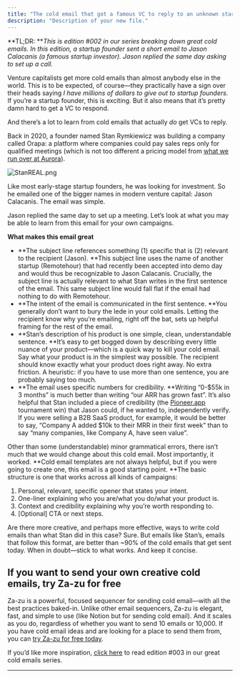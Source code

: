 ```yaml
---
title: "The cold email that got a famous VC to reply to an unknown startup"
description: "Description of your new file."
---
```


\*\*TL;DR: \*\*_This is edition #002 in our series breaking down great cold emails. In this edition, a startup founder sent a short email to Jason Calacanis (a famous startup investor). Jason replied the same day asking to set up a call._

Venture capitalists get more cold emails than almost anybody else in the world. This is to be expected, of course—they practically have a sign over their heads saying _I have millions of dollars to give out to startup founders._ If you’re a startup founder, this is exciting. But it also means that it’s pretty damn hard to get a VC to respond. 

And there’s a lot to learn from cold emails that actually _do_ get VCs to reply.

Back in 2020, a founder named Stan Rymkiewicz was building a company called Orapa: a platform where companies could pay sales reps only for qualified meetings (which is not too different a pricing model from [<u>what we run over at Aurora</u>](https://helloaurora.com/)).

![StanREAL.png](/images/StanREAL.png)

Like most early-stage startup founders, he was looking for investment. So he emailed one of the bigger names in modern venture capital: Jason Calacanis. The email was simple.

Jason replied the same day to set up a meeting. Let’s look at what you may be able to learn from this email for your own campaigns.

**What makes this email great**

- \*\*The subject line references something (1) specific that is (2) relevant to the recipient (Jason). \*\*This subject line uses the name of another startup (Remotehour) that had recently been accepted into demo day and would thus be recognizable to Jason Calacanis. Crucially, the subject line is actually relevant to what Stan writes in the first sentence of the email. This same subject line would fall flat if the email had nothing to do with Remotehour.
- \*\*The intent of the email is communicated in the first sentence. \*\*You generally don’t want to bury the lede in your cold emails. Letting the recipient know why you’re emailing, right off the bat, sets up helpful framing for the rest of the email.
- \*\*Stan’s description of his product is one simple, clean, understandable sentence. \*\*It’s easy to get bogged down by describing every little nuance of your product—which is a quick way to kill your cold email. Say what your product is in the simplest way possible. The recipient should know exactly what your product does right away. No extra friction. A heuristic: if you have to use more than one sentence, you are probably saying too much.
- \*\*The email uses specific numbers for credibility. \*\*Writing “0-\$55k in 3 months” is much better than writing “our ARR has grown fast”. It’s also helpful that Stan included a piece of credibility (the [Pioneer.app](http://Pioneer.app) tournament win) that Jason could, if he wanted to, independently verify. If you were selling a B2B SaaS product, for example, it would be better to say, “Company A added \$10k to their MRR in their first week” than to say “many companies, like Company A, have seen value”.

Other than some (understandable) minor grammatical errors, there isn’t much that we would change about this cold email. Most importantly, it worked. \*\*Cold email templates are not always helpful, but if you were going to create one, this email is a good starting point. \*\*The basic structure is one that works across all kinds of campaigns:

1. Personal, relevant, specific opener that states your intent.
2. One-liner explaining who you are/what you do/what your product is.
3. Context and credibility explaining why you’re worth responding to.
4. [Optional] CTA or next steps.

Are there more creative, and perhaps more effective, ways to write cold emails than what Stan did in this case? Sure. But emails like Stan’s, emails that follow this format, are better than ~90% of the cold emails that get sent today. When in doubt—stick to what works. And keep it concise.

## If you want to send your own creative cold emails, try Za-zu for free

Za-zu is a powerful, focused sequencer for sending cold email—with all the best practices baked-in. Unlike other email sequencers, Za-zu is elegant, fast, and simple to use (like Notion but for sending cold email). And it scales as you do, regardless of whether you want to send 10 emails or 10,000. If you have cold email ideas and are looking for a place to send them from, you can [<u>try Za-zu for free today</u>](https://www.za-zu.com/). 

If you’d like more inspiration, [<u>click here</u>](https://za-zu.com/handbook/great-cold-emails-gates) to read edition #003 in our great cold emails series.

---